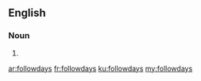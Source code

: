 ==English==

===Noun===
{{head|en|plural}}

# {{plural of|followday|lang=en|nocat=1}}

[[ar:followdays]]
[[fr:followdays]]
[[ku:followdays]]
[[my:followdays]]